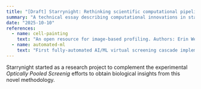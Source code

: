 ```yaml
---
title: "[Draft] Starrynight: Rethinking scientific computational pipelines"
summary: "A technical essay describing computational innovations in staryynight."
date: "2025-10-10"
references:
  - name: cell-painting
    text: "An open resource for image-based profiling. Authors: Erin Weisbart, [Ankur Kumar](https://orcid.org/0000-0002-7686-7335), John Arevalo."
  - name: automated-ml
    text: "First fully-automated AI/ML virtual screening cascade implemented at a drug discovery centre in Africa. [Paper](https://www.nature.com/articles/s41467-023-41512-2)."
---
```


Starrynight started as a research project to complement the experimental <i>Optically Pooled Screenig</i> efforts
to obtain biological insights from this novel methodology.
